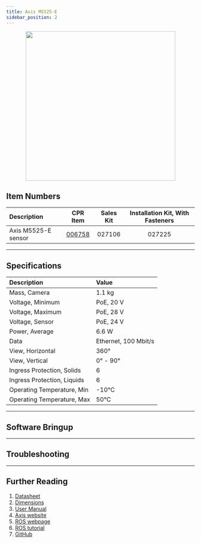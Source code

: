 ```yaml
---
title: Axis M5525-E
sidebar_position: 2
---
```



<center>
  <img
    src="/img/sensor_images/sensor_axis_m5525_e_1.png"
    width="400"
  />
</center>

## Item Numbers

| Description         |                         CPR Item                         | Sales Kit | Installation Kit, With Fasteners |
| :------------------ | :------------------------------------------------------: | :-------: | :------------------------------: |
| Axis M5525-E sensor | [006758](/assets/pdf/clearpath_robotics_006758-TDS1.pdf) |  027106   |              027225              |

---

## Specifications

| Description                 | Value                |
| :-------------------------- | :------------------- |
| Mass, Camera                | 1.1 kg               |
| Voltage, Minimum            | PoE, 20 V            |
| Voltage, Maximum            | PoE, 28 V            |
| Voltage, Sensor             | PoE, 24 V            |
| Power, Average              | 6.6 W                |
| Data                        | Ethernet, 100 Mbit/s |
| View, Horizontal            | 360°                 |
| View, Vertical              | 0° - 90°             |
| Ingress Protection, Solids  | 6                    |
| Ingress Protection, Liquids | 6                    |
| Operating Temperature, Min  | -10°C                |
| Operating Temperature, Max  | 50°C                 |

---

## Software Bringup

<SoftwareBringup />

---

## Troubleshooting

<Support />

---

## Further Reading

1.  [Datasheet](/assets/pdf/clearpath_robotics_006758-TDS1.pdf)
2.  [Dimensions](/assets/pdf/clearpath_robotics_006758-TDS3.pdf)
3.  [User Manual](/assets/pdf/clearpath_robotics_006758-TDS2.pdf)
4.  [Axis website](https://www.axis.com/products/axis-m5525-e)
5.  [ROS webpage](http://wiki.ros.org/axis_camera)
6.  [ROS tutorial](http://wiki.ros.org/axis_camera/Tutorials/SettingUpAxisNetworkCamera)
7.  [GitHub](https://github.com/ros-drivers/axis_camera)
